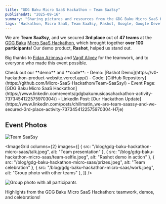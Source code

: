 ```yaml
---
title: "GDG Baku Micro SaaS Hackathon – Team SaaSsy"
publishedAt: "2025-09-16"
summary: "Sharing pictures and resources from the GDG Baku Micro SaaS Hackathon."
tags: "Hackathon, Micro SaaS, Team SaaSsy, Rashot, Google, Google Developer Groups, Baku"
---
```



We are **Team SaaSsy**, and we secured **3rd place** out of **47 teams** at the [GDG Baku](https://gdg.community.dev/gdg-baku/) [Micro SaaS Hackathon](https://gdg.community.dev/events/details/google-gdg-baku-presents-micro-saas-hackathon/), which brought together **over 100 participants**! Our demo product, **Rashot**, helped us stand out.

Big thanks to [Fidan Azimova](https://www.linkedin.com/in/fidan-azimova/) and [Vagif Aliyev](https://www.linkedin.com/in/vagif-aliyev-a5733a275/) for the teamwork, and to everyone who made this event possible.

<Callout emoji="🎉">
  Check out our **demo** and **code**:
  - Demo: [Rashot Demo](https://v0-hackathon-product-website.vercel.app/)
  - Code: [GitHub Repository](https://github.com/Micro-SaaS-Hackathon/Team-SaaSsy/)
  - Event Page: [GDG Baku Micro SaaS Hackathon](https://www.linkedin.com/events/gdgbakumusicasahackathon-activity-7373454122575970304/)
  - LinkedIn Post: [Our Hackathon Update](https://www.linkedin.com/posts/chillmatin_we-are-team-saassy-and-we-secured-3rd-place-activity-7373454122575970304-H7je)
</Callout>

## Event Photos

<Image
  src="/blog/gdg-baku-hackathon-micro-saas/winners.jpeg"
  alt="Team SaaSsy"
  width={640}
  height={500}
/>

<ImageGrid
  columns={2}
  images={[
    { src: "/blog/gdg-baku-hackathon-micro-saas/talk.jpeg", alt: "Team presentation" },
    { src: "/blog/gdg-baku-hackathon-micro-saas/team-selfie.jpeg", alt: "Rashot demo in action" },
    { src: "/blog/gdg-baku-hackathon-micro-saas/prizes.jpeg", alt: "Team celebration" },
    { src: "/blog/gdg-baku-hackathon-micro-saas/work.jpeg", alt: "Group photo with other teams" },
  ]}
/>

<Image
  src="/blog/gdg-baku-hackathon-micro-saas/collective.jpeg"
  alt="Group photo with all participants"
  width={640}
  height={500}
/>

<Caption>
  Highlights from the GDG Baku Micro SaaS Hackathon: teamwork, demos, and celebrations!
</Caption>
